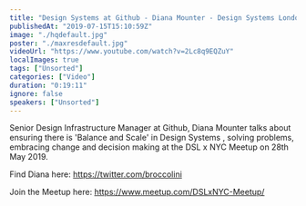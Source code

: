 ```yaml
---
title: "Design Systems at Github - Diana Mounter - Design Systems London x NYC"
publishedAt: "2019-07-15T15:10:59Z"
image: "./hqdefault.jpg"
poster: "./maxresdefault.jpg"
videoUrl: "https://www.youtube.com/watch?v=2Lc8q9EQZuY"
localImages: true
tags: ["Unsorted"]
categories: ["Video"]
duration: "0:19:11"
ignore: false
speakers: ["Unsorted"]
---
```


Senior Design Infrastructure Manager at Github, Diana Mounter talks about ensuring there is 'Balance and Scale' in Design Systems , solving problems, embracing change and decision making at the DSL x NYC Meetup on 28th May 2019.

Find Diana here:
https://twitter.com/broccolini

Join the Meetup here:
https://www.meetup.com/DSLxNYC-Meetup/
